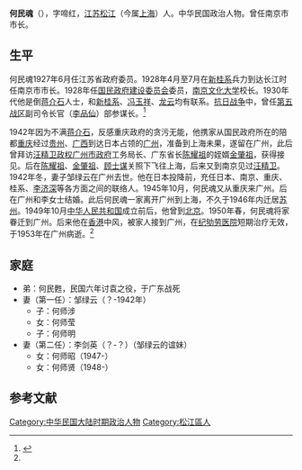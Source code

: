 '''何民魂'''（{{bd|？||1953年|}}），字啼红，[[江苏|江苏]][[松江|松江]]（今属[[上海|上海]]）人。中华民国政治人物。曾任南京市市长。

==生平==
何民魂1927年6月任江苏省政府委员。1928年4月至7月在[[新桂系|新桂系]]兵力到达长江时任南京市市长。1928年任[[国民政府建设委员会|国民政府建设委员会]]委员，[[南京文化大学|南京文化大学]]校长。1930年代他是倒[[蒋介石|蒋介石]]人士，和[[新桂系|新桂系]]、[[冯玉祥|冯玉祥]]、[[龙云|龙云]]均有联系。[[抗日战争|抗日战争]]中，曾任[[抗日战争第五战区|第五战区]]副司令长官（[[李品仙|李品仙]]）部参谋长。<ref name=lqn>{{Cite web |url=http://www.gzzxws.gov.cn/gzws/cg/cgml/cg5/200808/t20080827_5394.htm |title=张蘅夫，何民魂其人其事，载 李齐念主编，广州文史资料存稿选编·第五辑，北京：中国文史出版社，2008年 |accessdate=2011-11-07 |archive-date=2019-05-13 |archive-url=https://web.archive.org/web/20190513144645/http://www.gzzxws.gov.cn/gzws/cg/cgml/cg5/200808/t20080827_5394.htm |dead-url=no }}</ref>

1942年因为不满[[蒋介石|蒋介石]]，反感重庆政府的贪污无能，他携家从国民政府所在的陪都[[重庆|重庆]]经过[[贵州|贵州]]、[[广西|广西]]到达日本占领的[[广州|广州]]，准备到上海未果，遂留在广州，此后曾拜访[[汪精卫政权|汪精卫政权]][[广州市政府|广州市政府]]工务局长、广东省长[[陈耀祖|陈耀祖]]的姪婿[[金肇祖|金肇祖]]，获得接见。后在[[陈耀祖|陈耀祖]]、[[金肇祖|金肇祖]]、[[顾士谋|顾士谋]]关照下飞往上海，后来又到南京见过[[汪精卫|汪精卫]]。1942年冬，妻子邹绿云在广州去世。他在日本投降前，充任日本、南京、重庆、桂系、[[李济深|李济深]]等各方面之间的联络人。1945年10月，何民魂又从重庆来广州。后在广州和李女士结婚。此后何民魂一家离开广州到上海，不久于1946年内迁居[[苏州|苏州]]。1949年10月[[中华人民共和国|中华人民共和国]]成立前后，他曾到[[北京|北京]]。1950年春，何民魂将家眷迁到广州。后来他在[[香港|香港]]中风，被家人接到广州，在[[纪劬劳医院|纪劬劳医院]]短期治疗无效，于1953年在广州病逝。<ref name=lqn/>

==家庭==
*弟：何民甦，民国六年讨袁之役，于广东战死
*妻（第一任）：邹绿云（？-1942年）
**子：何师涉
**女：何师莹
**子：何师明
*妻（第二任）：李剑英（？-？）（邹绿云的谊妹）
**女：何师昭（1947-）
**女：何师贤（1948-）

==参考文献==
{{reflist}}

{{南京市市长|ROC}}
{{江苏行政长官}}

{{DEFAULTSORT:He何}}
[[Category:中华民国大陆时期政治人物|Category:中华民国大陆时期政治人物]]
[[Category:松江區人|Category:松江區人]]